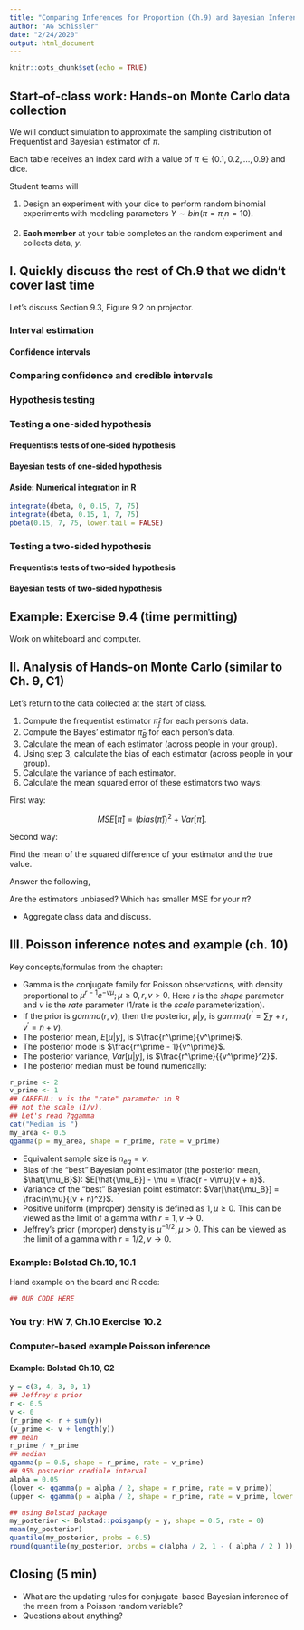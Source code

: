 ```yaml
---
title: "Comparing Inferences for Proportion (Ch.9) and Bayesian Inference for the Poisson mean (Ch.10)"
author: "AG Schissler"
date: "2/24/2020"
output: html_document
---
```


```r
knitr::opts_chunk$set(echo = TRUE)
```

## Start-of-class work: Hands-on Monte Carlo data collection

We will conduct simulation to approximate the sampling distribution of Frequentist and Bayesian estimator of $\pi$.

Each table receives an index card with a value of $\pi \in \{0.1, 0.2, \ldots, 0.9\}$ and dice.

Student teams will

1. Design an experiment with your dice to perform random binomial experiments with modeling parameters $Y \sim bin(\pi = \pi_, n = 10)$.

2. **Each member** at your table completes an the random experiment and collects data, $y$.

## I. Quickly discuss the rest of Ch.9 that we didn't cover last time

Let's discuss Section 9.3, Figure 9.2 on projector.

### Interval estimation

#### Confidence intervals

### Comparing confidence and credible intervals

### Hypothesis testing 

### Testing a one-sided hypothesis

#### Frequentists tests of one-sided hypothesis

#### Bayesian tests of one-sided hypothesis

#### Aside: Numerical integration in R

```r
integrate(dbeta, 0, 0.15, 7, 75)
integrate(dbeta, 0.15, 1, 7, 75)
pbeta(0.15, 7, 75, lower.tail = FALSE)
```

### Testing a two-sided hypothesis

#### Frequentists tests of two-sided hypothesis

#### Bayesian tests of two-sided hypothesis

## Example: Exercise 9.4 (time permitting)

Work on whiteboard and computer.

## II. Analysis of Hands-on Monte Carlo (similar to Ch. 9, C1)

Let's return to the data collected at the start of class.

1. Compute the frequentist estimator $\hat{\pi}_f$ for each person's data.
2. Compute the Bayes' estimator $\hat{\pi}_B$ for each person's data.
3. Calculate the mean of each estimator (across people in your group).
4. Using step 3, calculate the bias of each estimator (across people in your group).
5. Calculate the variance of each estimator.
6. Calculate the mean squared error of these estimators two ways:

First way:  

$$
MSE[\hat{\pi}] = (bias(\hat{\pi}))^2 + Var[\hat{\pi}].
$$

Second way:  

Find the mean of the squared difference of your estimator and the true value.

Answer the following,

Are the estimators unbiased?
Which has smaller MSE for your $\pi$?

- Aggregate class data and discuss.

## III. Poisson inference notes and example (ch. 10)

Key concepts/formulas from the chapter:

- Gamma is the conjugate family for Poisson observations, with density proportional to $\mu^{r-1} e^{-v\mu}; \mu \geq 0, r,v > 0$. Here $r$ is the *shape* parameter and $v$ is the *rate* parameter (1/rate is the *scale* parameterization).
- If the prior is $gamma(r, v)$, then the posterior, $\mu|y$, is $gamma\left(r^\prime = \sum y + r, v^\prime = n + v \right)$.
- The posterior mean, $E[\mu|y]$, is $\frac{r^\prime}{v^\prime}$.
- The posterior mode is $\frac{r^\prime - 1}{v^\prime}$.
- The posterior variance, $Var[\mu|y]$, is $\frac{r^\prime}{{v^\prime}^2}$.
- The posterior median must be found numerically:

```r
r_prime <- 2
v_prime <- 1
## CAREFUL: v is the "rate" parameter in R
## not the scale (1/v).
## Let's read ?qgamma
cat("Median is ")
my_area <- 0.5
qgamma(p = my_area, shape = r_prime, rate = v_prime)
```

- Equivalent sample size is $n_{eq}=v$.
- Bias of the "best" Bayesian point estimator (the posterior mean, $\hat{\mu_B}$): $E[\hat{\mu_B}] - \mu = \frac{r - v\mu}{v + n}$.
- Variance of the "best" Bayesian point estimator: $Var[\hat{\mu_B}] = \frac{n\mu}{(v + n)^2}$.
- Positive uniform (improper) density is defined as $1, \mu \geq 0$. This can be viewed as the limit of a gamma with $r = 1, v \rightarrow 0$.
- Jeffrey's prior (improper) density is $\mu^{-1/2}, \mu > 0$. This can be viewed as the limit of a gamma with $r = 1/2, v \rightarrow 0$.

### Example: Bolstad Ch.10, 10.1

Hand example on the board and R code:

```r
## OUR CODE HERE
```

### You try: HW 7, Ch.10 Exercise 10.2

### Computer-based example Poisson inference
  
#### Example: Bolstad Ch.10, C2

```r
y = c(3, 4, 3, 0, 1)
## Jeffrey's prior
r <- 0.5
v <- 0
(r_prime <- r + sum(y))
(v_prime <- v + length(y))
## mean
r_prime / v_prime
## median
qgamma(p = 0.5, shape = r_prime, rate = v_prime)
## 95% posterior credible interval
alpha = 0.05
(lower <- qgamma(p = alpha / 2, shape = r_prime, rate = v_prime))
(upper <- qgamma(p = alpha / 2, shape = r_prime, rate = v_prime, lower.tail = FALSE))

## using Bolstad package
my_posterior <- Bolstad::poisgamp(y = y, shape = 0.5, rate = 0)
mean(my_posterior)
quantile(my_posterior, probs = 0.5)
round(quantile(my_posterior, probs = c(alpha / 2, 1 - ( alpha / 2 ) )), 2)
```

## Closing (5 min)

- What are the updating rules for conjugate-based Bayesian inference of the mean from a Poisson random variable?
- Questions about anything?
